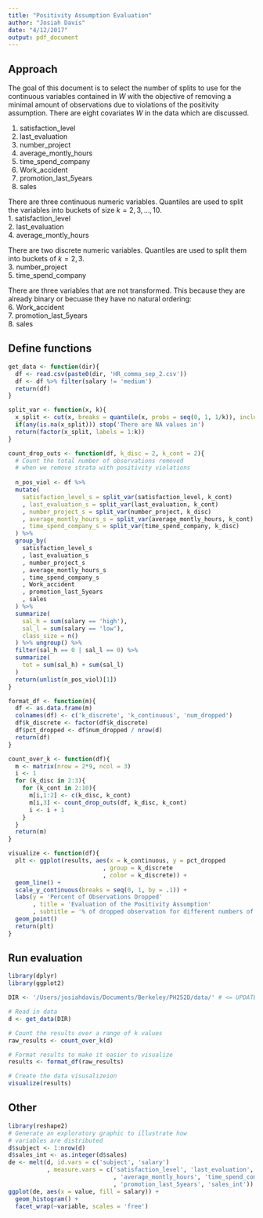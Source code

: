 ```yaml
---
title: "Positivity Assumption Evaluation"
author: "Josiah Davis"
date: "4/12/2017"
output: pdf_document
---
```


## Approach

The goal of this document is to select the number of splits to use for the continuous variables contained in $W$ with the objective of removing a minimal amount of observations due to violations of the positivity assumption. There are eight covariates $W$ in the data which are discussed.

1. satisfaction_level
2. last_evaluation
3. number_project
4. average_montly_hours
5. time_spend_company
6. Work_accident
7. promotion_last_5years
8. sales

There are three continuous numeric variables. Quantiles are used to split the variables into buckets of size $k = 2, 3, ... , 10$.  
1. satisfaction_level  
2. last_evaluation  
4. average_montly_hours  

There are two discrete numeric variables. Quantiles are used to split them into buckets of $k = 2, 3$.  
3. number_project  
5. time_spend_company  

There are three variables that are not transformed. This because they are already binary or becuase they have no natural ordering:  
6. Work_accident  
7. promotion_last_5years  
8. sales  

## Define functions

```r
get_data <- function(dir){
  df <- read.csv(paste0(dir, 'HR_comma_sep_2.csv'))
  df <- df %>% filter(salary != 'medium')
  return(df)
}

split_var <- function(x, k){
  x_split <- cut(x, breaks = quantile(x, probs = seq(0, 1, 1/k)), include.lowest = TRUE)
  if(any(is.na(x_split))) stop('There are NA values in')
  return(factor(x_split, labels = 1:k))
}

count_drop_outs <- function(df, k_disc = 2, k_cont = 2){
  # Count the total number of observations removed
  # when we remove strata with positivity violations
  
  n_pos_viol <- df %>% 
  mutate(
    satisfaction_level_s = split_var(satisfaction_level, k_cont)
    , last_evaluation_s = split_var(last_evaluation, k_cont)
    , number_project_s = split_var(number_project, k_disc)
    , average_montly_hours_s = split_var(average_montly_hours, k_cont)
    , time_spend_company_s = split_var(time_spend_company, k_disc)
  ) %>% 
  group_by(
    satisfaction_level_s
    , last_evaluation_s
    , number_project_s
    , average_montly_hours_s
    , time_spend_company_s
    , Work_accident
    , promotion_last_5years
    , sales
  ) %>%
  summarize(
    sal_h = sum(salary == 'high'), 
    sal_l = sum(salary == 'low'), 
    class_size = n()
  ) %>% ungroup() %>% 
  filter(sal_h == 0 | sal_l == 0) %>% 
  summarize(
    tot = sum(sal_h) + sum(sal_l)
  )
  return(unlist(n_pos_viol)[1])
}

format_df <- function(m){
  df <- as.data.frame(m)
  colnames(df) <- c('k_discrete', 'k_continuous', 'num_dropped')
  df$k_discrete <- factor(df$k_discrete)
  df$pct_dropped <- df$num_dropped / nrow(d)
  return(df)
}

count_over_k <- function(df){
  m <- matrix(nrow = 2*9, ncol = 3)
  i <- 1
  for (k_disc in 2:3){
    for (k_cont in 2:10){
      m[i,1:2] <- c(k_disc, k_cont)
      m[i,3] <- count_drop_outs(df, k_disc, k_cont)
      i <- i + 1
    }
  }
  return(m)
}

visualize <- function(df){
  plt <- ggplot(results, aes(x = k_continuous, y = pct_dropped
                           , group = k_discrete 
                           , color = k_discrete)) + 
  geom_line() + 
  scale_y_continuous(breaks = seq(0, 1, by = .1)) + 
  labs(y = 'Percent of Observations Dropped'
       , title = 'Evaluation of the Positivity Assumption'
       , subtitle = '% of dropped observation for different numbers of buckets k') + 
  geom_point()
  return(plt)
}
```

## Run evaluation

```r
library(dplyr)
library(ggplot2)

DIR <- '/Users/josiahdavis/Documents/Berkeley/PH252D/data/' # <= UPDATE AS NEEDED

# Read in data
d <- get_data(DIR)

# Count the results over a range of k values
raw_results <- count_over_k(d)

# Format results to make it easier to visualize
results <- format_df(raw_results)

# Create the data visusalizeion
visualize(results)
```

## Other

```r
library(reshape2)
# Generate an exploratory graphic to illustrate how 
# variables are distributed
d$subject <- 1:nrow(d)
d$sales_int <- as.integer(d$sales)
de <- melt(d, id.vars = c('subject', 'salary')
           , measure.vars = c('satisfaction_level', 'last_evaluation', 'number_project'
                              , 'average_montly_hours', 'time_spend_company', 'Work_accident'
                              , 'promotion_last_5years', 'sales_int'))
ggplot(de, aes(x = value, fill = salary)) + 
  geom_histogram() + 
  facet_wrap(~variable, scales = 'free')
```
